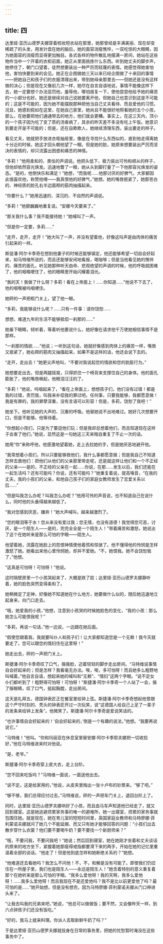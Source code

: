 ```yaml
---
---
---
```

title: 四
---



达里娅·亚历山德罗夫娜穿着梳妆短衣站在那里，她那曾经是丰满美丽、现在却变稀疏了的头发，用发针盘在她的脑后，她的面容消瘦憔悴，一双吃惊的大眼睛，因为她面容的消瘦而显得更加触目。各式各样的物件散乱地摆满一房间，她站在这些物件当中一个开着的衣柜前面，她正从里面挑拣什么东西。听到她丈夫的脚步声，她停住了，朝门口望着，徒然想要装出一种严厉而轻蔑的表情。她感觉得她害怕他，害怕快要到来的会见。她正在企图做她三天以来已经企图做了十来回的事情——把她自己和孩子们的衣服清理出来，带到她母亲那里去——但她还是没有这样做的决心；但是现在又像前几次一样，她尽在自言自语地说，事情不能像这样下去，她一定要想个办法惩罚他，羞辱他，哪怕报复一下，使他尝尝他给予她的痛苦的一小部分也好。她还是继续对自己说她要离开他，但她自己也意识到这是不可能的；这是不可能的，因为她不能摆脱那种把他当自己丈夫看待、而且爱他的习惯。况且，她感到假如在这里，在她自己家里，她尚且不能很好地照看她的五个小孩，那么，在她要把他们通通带去的地方，他们就会更糟。事实上，在这三天内，顶小的一个孩子因为吃了变了质的汤害病了，其余的昨天差不多没有吃上午饭。她意识到要走开是不可能的；但是，还在自欺欺人，她继续清理东西，装出要走的样子。

看见丈夫，她就把手放进衣柜抽屉里，像是在寻找什么东西似的，直到他走得离她十分近的时候，她这才回头朝他望了一眼。但是她的脸，她原来想要装出严厉而坚决的表情的，却只流露出困惑和痛苦的神情。

“多莉！”他用柔和的、畏怯的声调说。他把头低下，极力装出可怜和顺从的样子，但他却依然容光焕发。迅速地瞥了一眼，她从头到脚打量了一下他那容光焕发的姿态。“是的，他倒快乐和满足！”她想，“而我呢……他那讨厌的好脾气，大家都因此很喜欢他，称赞他哩——我真恨他的好脾气，”她想。她的嘴唇抿紧了，她那苍白的、神经质的脸孔右半边面颊的筋肉抽搐起来。

“你要什么？”她用迅速的、深沉的、不自然的声调说。

“多莉！”他颤巍巍地重复说。“安娜今天要来了。”

“那关我什么事？我不能接待她！”她喊叫了一声。

“但是你一定要，多莉……”

“走开，走开，走开！”她大叫了一声，并没有望着他，好像这叫声是由肉体的痛苦引起来的一样。

斯徒潘·阿尔卡季奇在想到他妻子的时候还能够镇定，他还能够希望一切自会好起来，如马特维所说的，而且还能够安闲地看报，喝咖啡；但是当他看见她的憔悴的、痛苦的面孔，听见她那种听天由命、悲观绝望的声调的时候，他的呼吸就困难了，他的咽喉哽住了，他的眼睛里开始闪耀着泪光。

“我的天！我做了什么呀？多莉！看在上帝面上！……你知道……”他说不下去了，他的咽喉被呜咽哽住。

她砰的一声把柜门关上，望了他一眼。

“多莉，我能够说什么呢？……只有一件事：请你饶恕……

想想，难道九年的生活不能够抵偿一刹那的……”

她垂下眼睛，倾听着，等着听他要说什么，她好像在请求他千万使她相信事情不是那样。

“一刹那的情欲……”他说；一听到这句话，她就好像感到肉体上的痛苦一样，嘴唇又抿紧了，她右颊的筋肉又抽搐起来，如果不是这样的话，他还会说下去的。

“走开，走出去！”她更尖声地叫，“不要对我说起您的情欲和您的肮脏行为。”

她想要走出去，但是两腿摇晃，只得抓住一个椅背来支撑住自己的身体。他的面孔膨胀了，他的嘴唇噘起，他眼泪汪汪的了。

“多莉！”他说，呜咽起来了，“看在上帝面上，想想孩子们，他们没有过错！都是我的过错，责罚我，叫我来补偿我的罪过吧。任何事，只要我能够，我都愿意做！我是有罪的，我的罪孽深重，没有言语可以形容！但是，多莉，饶恕了我吧！”

她坐下。他听见她的大声的、沉重的呼吸。他替她说不出地难过。她好几次想要开口，但是不能够。他等待着。

“你想起小孩们，只是为了要逗他们玩；但是我却总想着他们，而且知道现在这样子会害了他们，”她说，显然这是一句她这三天来暗自重复了不止一次的话。

她用“你”来称呼他，他感激地望着她，走上去拉她的手，但是她厌恶地避开他。

“我常想着小孩们，所以只要能够救他们，我什么事都愿意做；但是我自己不知道怎样去救他们：把他们从他们的父亲那里带走呢，还是就这样让他们和一个不正经的父亲——是的，不正经的父亲在一起……你说，在那……发生以后，我们还能在一起生活吗？还有可能吗？你说，还有可能吗？”她重复着说，提高嗓音，“在我的丈夫，我的小孩们的父亲，和他自己孩子们的家庭女教师发生了恋爱关系以后……”

“但是叫我怎么办呢？叫我怎么办呢？”他用可怜的声音说，也不知道自己在说什么，同时他的头垂得越来越低了。

“我对您感到厌恶，嫌弃！”她大声喊叫，越来越激烈了。

“您的眼泪等于水！您从来没有爱过我；您无情，也没有道德！我觉得您可恶，讨厌，是一个陌生人——是的，完完全全是一个陌生人！”带着痛苦和激怒，她说出了这个在她听来是那么可怕的字眼——陌生人。

他望着她，流露在她脸上的怨恨神情使他着慌和惊骇了。他不懂得他的怜悯是怎样激怒了她。她看出来他心里怜悯她，却并不爱她。“不，她恨我。她不会饶恕我了，”他想。

“这真是可怕呀！可怕呀！”他说。

这时隔壁房里一个小孩哭起来了，大概是跌了跤；达里娅·亚历山德罗夫娜静听着，她的脸色突然变得柔和了。

她稍微定了定神，好像她不知道她在什么地方，她要做什么似的，随后她迅速地立起身来，向门口走去。

“哦，她爱我的小孩，”他想，注意到小孩哭的时候她脸色的变化，“我的小孩：那么她怎么可能恨我呢？”

“多莉，再说一句话，”他一边说，一边跟在她后面。

“假使您跟着我，我就要叫仆人和孩子们！让大家都知道您是一个无赖！我今天就要走了，您可以跟您的情妇住在这里呀！”

她走出去，砰的一声把门关上。

斯捷潘·阿尔卡季奇叹了口气，揩揩脸，迈着轻轻的脚步走出房间。“马特维说事情自会好起来的；但是怎样？我看毫无办法。唉，唉，多可怕呀！而且她多么粗野地叫喊着，”他自言自语，想起来她的喊叫和“无赖”、“情妇”这两个字眼。“说不定女仆们都听到了！粗野得可怕呀！可怕呀！”斯捷潘·阿尔卡季奇一个人站了一会，揩了揩眼睛，叹了口气，挺起胸膛，走出房间。

这天是礼拜五，德国钟表匠正在餐室里给钟上弦。斯捷潘·阿尔卡季奇想起他曾跟这个严守时刻的、秃头的钟表匠开过一次玩笑，说“这德国人给自己上足了一辈子的发条来给钟上发条”。他微笑了。斯捷潘·阿尔卡季奇是爱说笑话的。

“也许事情自会好起来的！‘自会好起来的，’倒是一个有趣的说法，”他想。“我要再说说它。”

“马特维！”他叫。“你和玛丽亚在休息室里替安娜·阿尔卡季耶夫娜把一切收拾好，”他在马特维进来时对他说。

“是，老爷。”

斯捷潘·阿尔卡季奇穿上皮大衣，走上台阶。

“您不回来吃饭吗？”马特维一面说，一面送他出去。

“说不定。这是给家用的，”他说，从皮夹里掏出一张十卢布的钞票来。“够了吧。”

“够不够，我们总得应付过去，”马特维说，砰的一声把车门关上，退回台阶上了。

同时，达里娅·亚历山德罗夫娜哄好了小孩，而且由马车声知道他已经走了，就又回到寝室。这是她逃避烦累家务事的唯一的避难所，她一出寝室，烦累的家务事就包围住她。就是现在，她在育儿室的短短时间里，英国家庭女教师和马特廖娜·菲利蒙诺夫娜就问了她几个不能延搁、而又只有她才能够回答的问题：“小孩们出去散步穿什么衣裳？他们要不要喝牛奶？要不要找一个新厨师来？”

“哦，不要问我，不要问我吧！”她说；然后回到寝室，她在她刚才坐着和丈夫谈话的原来的地方坐下，紧握着她那瘦得戒指都要滑下来的两手，开始在她的记忆里重温着全部的谈话。“他走了！但是他到底怎样和她断绝关系的？”她想。

“他难道还去看她吗？我怎么不问他！不，不，和解是没有可能了。即使我们仍旧住在一所屋子里，我们也是陌生人——永远是陌生人！”她含着特别的意义重复着那个在她听来是那么可怕的字眼。“我多么爱他呀！我的天啊，我多么爱他呀！……我多么爱他呀！而且我现在不是还爱他吗？我不是比以前更爱他了吗？最可怕的是……”她开始想，但是没有想完，因为马特廖娜·菲利蒙诺夫娜从门口伸进头来了。

“让我去叫我的兄弟来吧，”她说，“他总可以做做饭；要不然，又会像昨天一样，到六点钟孩子们还没有饭吃。”

“好的，我马上就来料理。你派人去取新鲜牛奶了吗？”

于是达里娅·亚历山德罗夫娜就投身在日常的事务里，把她的忧愁暂时淹没在这些事务中了。